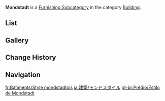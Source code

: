 {{Terminology Infobox
|title        = Mondstadt
|image        = Icon Housing Building Mondstadt.png
|type         = Item Groups
|type2        = Furnishing Subcategories
|type3        = Exterior Furnishings
|type4        = Building
}}
'''Mondstadt''' is a [[Furnishing Subcategory]] in the category [[Building]].

==List==
{{Furnishings by Category Table|Building Mondstadt|nocategory=1|version=1}}

==Gallery==
{{Furnishings by Category Gallery|Building Mondstadt}}

==Change History==
{{Change History|1.5}}

==Navigation==
{{Furnishing Navbox|exterior}}

[[Category:Building Mondstadt| ]]

[[fr:Bâtiments/Style mondstadtois]]
[[ja:建築/モンドスタイル]]
[[pt-br:Prédio/Estilo de Mondstadt]]